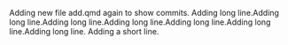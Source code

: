 Adding new file add.qmd again to show commits.
Adding long line.Adding long line.Adding long line.Adding long line.Adding long line.Adding long line.Adding long line.
Adding a short line. 